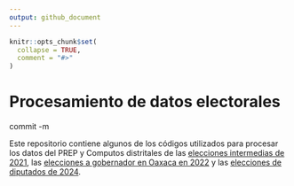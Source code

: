 ```yaml
---
output: github_document
---
```

<!-- README.md is generated from README.Rmd. Please edit that file -->

```r
knitr::opts_chunk$set(
  collapse = TRUE,
  comment = "#>"
)
```
# Procesamiento de datos electorales
commit -m
<!-- badges: start -->
<!-- badges: end -->

Este repositorio contiene algunos de los códigos utilizados para procesar los datos del PREP y Computos distritales de las [elecciones intermedias de 2021](03_codigos/elec-diputados-2021.R), las [elecciones a gobernador en Oaxaca en 2022](03_codigos/elec-locales-oaxaca-2022.R) y las [elecciones de diputados de 2024](03_codigos/elec-diputados-2024.R).
